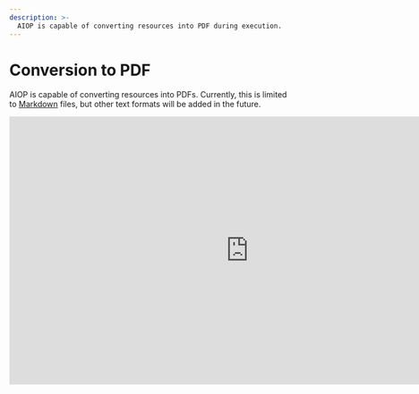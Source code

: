 ```yaml
---
description: >-
  AIOP is capable of converting resources into PDF during execution.
---
```



# Conversion to PDF

AIOP is capable of converting resources into PDFs. Currently, this is limited to [Markdown](/docs/vocabulary#markdown) files, but other text formats will be added in the future.

<iframe width="853" height="480" src="https://www.youtube.com/embed/PLFa8DLbkfU?si=2SGnJQW5kKza0dsh?rel=0" title="YouTube video player" frameborder="0" allow="fullscreen; accelerometer;" allowfullscreen/>

## From Markdown

To declare a Markdown resource to be converted into a PDF, simply declare the file with the `.md` extension and specify the destination as a `.pdf` file in the `.aml` declaration file.

<FileTree>
  <FileTree.Folder name="playbook" defaultOpen>
    <FileTree.Folder name=".git">
        <FileTree.File name="..." />
    </FileTree.Folder>
    <FileTree.File name=".aiop" />
    <FileTree.Folder name="resources" defaultOpen>
        <FileTree.File name=".aml" />
        <FileTree.File name="doc.md" />
    </FileTree.Folder>
  </FileTree.Folder>
</FileTree>

```yaml {2} filename="resources/.aml" /doc.pdf/
- source: doc.md
  destination: doc.pdf
  compatibility:
    - ...
```

The generated package will contain the `doc.pdf` file, which will be a conversion of the `doc.md` file into a PDF.

> The library used for generating this PDF from a Markdown file is [mdpdf](https://github.com/normanlorrain/mdpdf).

